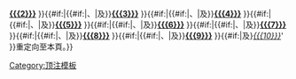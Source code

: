 {{hatnote|<!--
-->[[File:Disambig_gray.svg|25px|link=Wikipedia:消歧义]]&nbsp;&nbsp;'''[[{{{1}}}]]'''{{#if:{{{2|}}}|{{#if:{{{3|}}}|、|及}}'''[[{{{2}}}]]'''
}}{{#if:{{{3|}}}|{{#if:{{{4|}}}|、|及}}'''[[{{{3}}}]]'''
}}{{#if:{{{4|}}}|{{#if:{{{5|}}}|、|及}}'''[[{{{4}}}]]'''
}}{{#if:{{{5|}}}|{{#if:{{{6|}}}|、|及}}'''[[{{{5}}}]]'''
}}{{#if:{{{6|}}}|{{#if:{{{7|}}}|、|及}}'''[[{{{6}}}]]'''
}}{{#if:{{{7|}}}|{{#if:{{{8|}}}|、|及}}'''[[{{{7}}}]]'''
}}{{#if:{{{8|}}}|{{#if:{{{9|}}}|、|及}}'''[[{{{8}}}]]'''
}}{{#if:{{{9|}}}|{{#if:{{{10|}}}|、|及}}'''[[{{{9}}}]]'''
}}{{#if:{{{10|}}}|及}''[[{{{10}}}]]'''
}}重定向至本頁。}}<noinclude>
{{Documentation}}
[[Category:顶注模板]]
</noinclude>
